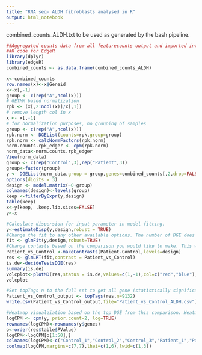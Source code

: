 ```yaml
---
title: "RNA seq- ALDH fibroblasts analysed in R"
output: html_notebook
---
```


combined_counts_ALDH.txt to be used as generated by the bash pipeline.

```r
##Aggregated counts data from all featurecounts output and imported into R
##R code for EdgeR
library(dplyr)
library(edgeR)
combined_counts <- as.data.frame(combined_counts_ALDH)

x<-combined_counts
row.names(x)<-x$Geneid
x<-x[,-1]
group <- c(rep("A",ncol(x)))
# GETMM based normalization
rpk <- (x[,2:ncol(x)]/x[,1])
# remove length col in x
x <- x[,-1]
# for normalization purposes, no grouping of samples
group <- c(rep("A",ncol(x)))
rpk.norm <- DGEList(counts=rpk,group=group)
rpk.norm <- calcNormFactors(rpk.norm)
norm.counts.rpk_edger <- cpm(rpk.norm)
norm_data<-norm.counts.rpk_edger
View(norm_data)
group <- c(rep("Control",3),rep("Patient",3))
group<-factor(group)
y <- DGEList(norm_data,group = group,genes=combined_counts[,2,drop=FALSE])
options(digits = 3)
design <- model.matrix(~0+group)
colnames(design)<-levels(group)
keep <-filterByExpr(y,design)
table(keep)
x<-y[keep, ,keep.lib.sizes=FALSE]
y<-x

#Calculate dispersion for input parameter in model fitting.
y<-estimateDisp(y,design,robust = TRUE)
#Change the fit to any other available options. The number of DGE does change significantly based on the model fit.
fit <- glmFit(y,design,robust=TRUE)
#Change contasts based on the comparison you would like to make. This will be the first comparison.
Patient_vs_Control <-makeContrasts(Patient-Control,levels=design)
res <- glmLRT(fit,contrast = Patient_vs_Control)
is.de<-decideTestsDGE(res)
summary(is.de)
volcplot<-plotMD(res,status = is.de,values=c(1,-1),col=c("red","blue"),legend="topright", main="Patient vs Control")
volcplot

#Set topTags n to the full set to get all gene (statistically significant or otherwise). TopTags uses BH FDR correction by default.
Patient_vs_Control_output <- topTags(res,n=9132)
write.csv(Patient_vs_Control_output,file="Patient_vs_Control_ALDH.csv")

#Heatmap visualziation based on the top DGE from this comparison. Heatmap also does hierarchical clustering of samples based on this set of genes.
logCPM <- cpm(y, prior.count=2, log=TRUE)
rownames(logCPM)<-rownames(y$genes)
o<-order(res$table$PValue)
logCPM<-logCPM[o[1:50],]
colnames(logCPM)<-c("Control_1","Control_2","Control_3","Patient_1","Patient_2","Patient_3")
coolmap(logCPM,margins=c(7,7),lhei=c(1,6),lwid=c(1,3))
```
